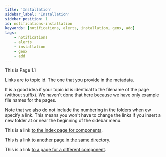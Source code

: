 ```yaml
---
title: 'Installation'
sidebar_label: 'Installation'
sidebar_position: 1
id: notifications-installation
keywords: [notifications, alerts, installation, genx, add]
tags:
    - notifications
    - alerts
    - installation
    - genx
    - add
---
```



This is Page 1.1

Links are to topic id. The one that you provide in the metadata.

It is a good idea if your topic id is identical to the filename of the page (without suffix). We haven't done that here because we have only example file names for the pages.

Note that we also do not include the numbering in the folders when ew specify a link. This means you won't have to change the links if you insert a new folder at or near the beginning of the sidebar menu.

This is a link [to the index page for components](../../../components/).

This is a link [to another page in the same directory](../../../components/topic1/topic1-page2/).

This is a link [to a page for a different component](../../../components/topic3/topic3-page1/).
